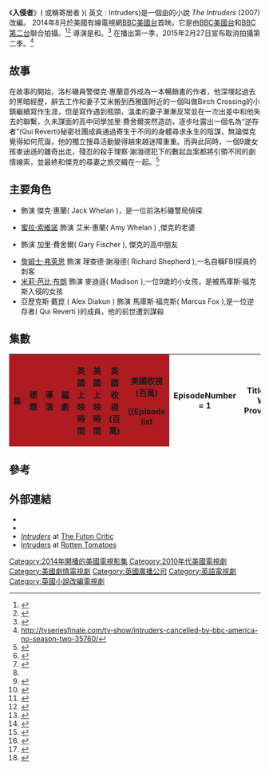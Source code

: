 {{Infobox television
| show_name            = 入侵者
| original_name        = Intruders
| image                =
| caption              = 《'''入侵者'''》的標題
| show_name_2          = 
| genre                = [[戲劇|戲劇]]<br>[[科學幻想|科幻]]<br>{{link-en|超自然小說|Supernatural fiction|超自然}}<br>[[恐怖小說|恐怖驚悚]]
| creator              = 
| based_on             = ''The Intruders'' (novel) {{link-en|邁克爾·馬歇爾·史密斯|Michael Marshall Smith}}
| developer            = {{link-en|格倫摩根|Glen Morgan}}
| writer               = 格倫摩根
| director             = {{link-en|愛德華多·桑切斯|Eduardo Sánchez (director)}} <br> {{link-en|丹尼爾·斯塔姆|Daniel Stamm}}
| starring             = {{link-en|約翰·西姆|John Simm}}<br>[[蜜拉·索維諾|蜜拉·索維諾]]<br>{{link-en|托利·基特爾斯|Tory Kittles}}<br>[[詹姆士·弗萊恩|詹姆士·弗萊恩]]<br>[[米莉·芭比·布朗|米莉·芭比·布朗]]
| narrated             = 
| theme_music_composer = 
| opentheme            = 
| endtheme             = 
| composer             = {{link-en|貝爾·麥克里|Bear McCreary}}
| country              = 美國<br>英國
| language             = 英文
| num_seasons          = 1季
| num_episodes         = 8集
| list_episodes        = #Episodes
| executive_producer   = {{link-en|簡特蘭特|Jane Tranter}}<br>{{link-en|朱莉加德納|Julie Gardner}}<br>格倫摩根<br>蘿絲蘭(Rose Lam)
| producer             = 
| editor               =
| location             = 
| cinematography       = 
| camera               = [[單鏡頭模式|單鏡頭模式]]
| runtime              = 60分鐘
| company              = [[英國廣播公司商業分支|英國廣播公司商業分支]]
| distributor          = [[英國廣播公司商業分支|英國廣播公司商業分支]]
| channel              = [[英國廣播公司美國台|英國廣播公司美國台]]
| picture_format       = [[480i|480i]] ([[Standard-definition_television|SDTV]])<br />[[1080i|1080i]] ([[High-definition_television|HDTV]])
| audio_format         = [[立體聲|立體聲]]
| first_run            = 美國
| first_aired          = {{Start date|2014|08|23}}
| last_aired           = {{End date|2014|10|11}}
| preceded_by          = 
| followed_by          = 
| related              = 
| website              = https://web.archive.org/web/20140420045440/http://www.bbcamerica.com/intruders/
| website_title        = 
| production_website   = 
}}
《'''入侵者'''》( 或稱寄居者 )( 英文 : Intruders)是一個由{{link-en|邁克爾·馬歇爾·史密斯|Michael Marshall Smith}}的小說 ''The Intruders'' (2007)改編。  2014年8月於美國有線電視網[[BBC美國台|BBC美國台]]首映。它是由[[BBC美國台|BBC美國台]]和[[BBC第二台|BBC第二台]]聯合拍攝。<ref>{{cite web|last1=Jeffery|first1=Morgan|title=Mira Sorvino on BBC Two's Intruders: "It's beautiful, but it is brutal"|url=http://www.digitalspy.co.uk/ustv/interviews/a604702/mira-sorvino-on-bbc-twos-intruders-its-beautiful-but-it-is-brutal.html#~oTDaU4prsJAH3t|website=DigitalSpy|publisher=DigitalSpy|accessdate=24 October 2014|archive-date=2015-09-25|archive-url=https://web.archive.org/web/20150925005330/http://www.digitalspy.co.uk/ustv/interviews/a604702/mira-sorvino-on-bbc-twos-intruders-its-beautiful-but-it-is-brutal.html#~oTDaU4prsJAH3t|dead-url=no}}</ref><ref name="order">{{cite news|last=Andreeva|first=Nellie|title=Mira Sorvino To Star In BBC America Series ‘Intruders’|url=http://www.deadline.com/2014/01/mira-sorvino-to-star-in-bbc-america-series-intruders/|accessdate=January 28, 2014|publisher=[[Deadline.com|Deadline.com]]|date=January 24, 2014|archive-date=2014-06-12|archive-url=https://web.archive.org/web/20140612023105/http://www.deadline.com/2014/01/mira-sorvino-to-star-in-bbc-america-series-intruders/|dead-url=no}}</ref>  導演是{{link-en|愛德華多·桑切斯|Eduardo Sánchez (director)}}和{{link-en|丹尼爾·斯塔姆|Daniel Stamm}}。<ref>{{cite news|title=John Simm to star in BBC America drama Intruders|url=http://www.bbc.co.uk/news/entertainment-arts-25713249|accessdate=January 28, 2014|publisher=[[BBC_News|BBC News]]|date=January 13, 2014|archive-date=2020-11-29|archive-url=https://web.archive.org/web/20201129074759/https://www.bbc.co.uk/news/entertainment-arts-25713249|dead-url=no}}</ref>
在播出第一季，2015年2月27日宣布取消拍攝第二季。<ref>http://tvseriesfinale.com/tv-show/intruders-cancelled-by-bbc-america-no-season-two-35760/</ref>

==故事==
在故事的開始，洛杉磯員警傑克·惠蘭意外成為一本暢銷書的作者，他深埋起過去的黑暗經歷，辭去工作和妻子艾米搬到西雅圖附近的一個叫做Birch Crossing的小鎮繼續寫作生涯，但是寫作遇到瓶頸，溫柔的妻子漸漸反常並在一次出差中和他失去的聯繫，久未謀面的高中同學加里·費舍爾突然造訪，逐步吐露出一個名為“逆存者”(Qui Reverti)秘密社團成員通過寄生于不同的身體尋求永生的陰謀，無論傑克覺得如何荒誕，他的獨立搜尋活動變得越來越迷障重重。而與此同時，一個9歲女孩麥迪遜的離奇出走，殘忍的殺手理察·謝潑德犯下的數起血案都將引領不同的劇情線索，並最終和傑克的尋妻之旅交織在一起。<ref>{{Cite web |url=https://movie.douban.com/subject/25870519/ |title=存档副本 |accessdate=2016-10-08 |archive-date=2020-08-20 |archive-url=https://web.archive.org/web/20200820113138/https://movie.douban.com/subject/25870519/ |dead-url=no }}</ref>

==主要角色==
*{{link-en|約翰·西姆|John Simm}}        飾演 傑克·惠蘭( Jack Whelan )，是一位前洛杉磯警局偵探 
*[[蜜拉·索維諾|蜜拉·索維諾]]                        飾演 艾米·惠蘭( Amy Whelan ) ,傑克的老婆
*{{link-en|托利·基特爾斯|Tory Kittles}} 飾演 加里·費舍爾( Gary Fischer ), 傑克的高中朋友
*[[詹姆士·弗萊恩|詹姆士·弗萊恩]]                      飾演 理查德·謝潑德( Richard Shepherd ),一名自稱FBI探員的刺客
*[[米莉·芭比·布朗|米莉·芭比·布朗]]                    飾演 麥迪遜( Madison ),一位9歲的小女孩，是被馬庫斯·福克斯入侵的女孩 
* 亞歷克斯·戴崑 ( Alex Diakun )         飾演 馬庫斯·福克斯( Marcus Fox ),是一位逆存者( Qui Reverti )的成員，他的前世遭到謀殺 

==集數==
{| class="wikitable plainrowheaders" style="width:100%;"
|- style="color:white"
! style="background:#AE1C21;"| 集 
! style="background:#AE1C21;"| 標題
! style="background:#AE1C21;"| 導演
! style="background:#AE1C21;"| 編劇
! style="background:#AE1C21;"| 英國上映時間
! style="background:#AE1C21;"| 美國上映時間
! style="background:#AE1C21;"| 英國收視<br/>(百萬)
! style="background:#AE1C21;"| 美國收視<br>(百萬)

{{Episode list
 |EpisodeNumber = 1
 |Title=She Was Provisional
 |DirectedBy={{link-en|愛德華多·桑切斯|Eduardo Sánchez (director)}}
 |WrittenBy= {{link-en|格倫摩根|Glen Morgan}}
 |OriginalAirDate={{Start date|2014|8|23}}
 |Aux3={{Start date|2014|10|27}}
 |Viewers=0.951<ref name="eps1and2">{{cite web|url=http://www.digitalspy.com/british-tv/news/a606294/itvs-grantchester-leaps-by-over-500k-to-top-monday-ratings.html|title=ITV's Grantchester leaps by over 500k to top Monday ratings|last=Eames|first=Tom|work=Digital Spy|date=October 28, 2014|accessdate=July 9, 2015|archive-date=2015-09-23|archive-url=https://web.archive.org/web/20150923223502/http://www.digitalspy.com/british-tv/news/a606294/itvs-grantchester-leaps-by-over-500k-to-top-monday-ratings.html|dead-url=no}}</ref>
 |Aux4=0.796<ref>{{cite news|title='Doctor Who' Delivers Highest Rated Season Premiere Ever on BBC America|url=http://tvbythenumbers.zap2it.com/2014/08/25/doctor-who-delivers-highest-rated-season-premiere-ever-on-bbc-america/296441/|accessdate=August 25, 2014|publisher=[[TV_by_the_Numbers|TV by the Numbers]]|date=August 25, 2014|archive-date=2016-03-05|archive-url=https://web.archive.org/web/20160305060114/http://tvbythenumbers.zap2it.com/2014/08/25/doctor-who-delivers-highest-rated-season-premiere-ever-on-bbc-america/296441/|dead-url=yes}}</ref>
 |ShortSummary=
 |LineColor=AE1C21
}}
{{Episode list
 |EpisodeNumber = 2
 |Title= And Here… You Must Listen
 |DirectedBy=愛德華多·桑切斯
 |WrittenBy= 格倫摩根
 |OriginalAirDate={{Start date|2014|8|30}}
 |Aux3={{Start date|2014|10|27}}
 |Viewers=0.751<ref name="eps1and2"/>
 |Aux4= 0.366<ref>{{cite web|url=http://www.showbuzzdaily.com/articles/showbuzzdailys-top-25-saturday-cable-originals-8-30-2014.html|title=SHOWBUZZDAILY's Top 25 Saturday Cable Originals: 8.30.2014|last=Metcalf|first=Mitch|work=ShowBuzzDaily|date=September 3, 2014|accessdate=July 8, 2015|archive-date=2014-09-04|archive-url=https://web.archive.org/web/20140904093359/http://www.showbuzzdaily.com/articles/showbuzzdailys-top-25-saturday-cable-originals-8-30-2014.html|dead-url=no}}</ref>
 |ShortSummary=
 |LineColor=AE1C21
}}
{{Episode list
 |EpisodeNumber = 3
 |Title= Time Has Come Today
 |DirectedBy=愛德華多·桑切斯
 |WrittenBy= 格倫摩根
 |OriginalAirDate={{Start date|2014|9|6}}
 |Aux3={{Start date|2014|11|3}}
 |Viewers=0.430<ref>{{cite web|url=http://www.broadcastnow.co.uk/ratings/make-leicester-british-moves-13m/5079439.article|title=Make Leicester British moves 1.3m|last=Campelli|first=Matthew|work=Broadcast Now|date=November 4, 2014|accessdate=July 9, 2015|archive-date=2020-09-18|archive-url=https://web.archive.org/web/20200918191353/https://www.broadcastnow.co.uk/ratings/make-leicester-british-moves-13m/5079439.article|dead-url=no}}</ref>
 |Aux4= 0.293<ref>{{cite web|url=http://www.showbuzzdaily.com/articles/showbuzzdailys-top-25-sunday-cable-originals-9-7-2014-and-saturday-9-6-2014.html|title=SHOWBUZZDAILY's Top 25 Sunday Cable Originals: 9.7.2014 (and Saturday 9.6.2014)|last=Metcalf|first=Mitch|work=ShowBuzzDaily|date=September 16, 2014|accessdate=July 8, 2015|archive-date=2015-04-28|archive-url=https://web.archive.org/web/20150428010856/http://www.showbuzzdaily.com/articles/showbuzzdailys-top-25-sunday-cable-originals-9-7-2014-and-saturday-9-6-2014.html|dead-url=no}}</ref>
 |ShortSummary=
 |LineColor=AE1C21
}}
{{Episode list
 |EpisodeNumber = 4
 |Title=Ave Verum Corpus
 |DirectedBy=愛德華多·桑切斯
 |WrittenBy=格倫摩根
 |OriginalAirDate={{Start date|2014|9|13}}
 |Aux3={{Start date|2014|11|10}}
 |Viewers=0.448<ref>{{cite web|url=http://www.broadcastnow.co.uk/ratings/overnight-tv-ratings/grantchester-bows-out-with-5m/5079883.article|title=Grantchester bows out with 5m|last=Chapman|first=Alexandra|work=Broadcast Now|date=November 11, 2014|accessdate=July 9, 2015|archive-date=2020-09-18|archive-url=https://web.archive.org/web/20200918223041/https://www.broadcastnow.co.uk/ratings/overnight-tv-ratings/grantchester-bows-out-with-5m/5079883.article|dead-url=no}}</ref>
 |Aux4= 0.306<ref>{{cite web|url=http://www.showbuzzdaily.com/articles/showbuzzdailys-top-25-saturday-cable-originals-9-13-2014.html|title=SHOWBUZZDAILY's Top 25 Saturday Cable Originals (& Network Update): 9.13.2014|last=Metcalf|first=Mitch|work=ShowBuzzDaily|date=September 16, 2014|accessdate=July 8, 2015|archive-date=2017-07-08|archive-url=https://web.archive.org/web/20170708104946/http://www.showbuzzdaily.com/articles/showbuzzdailys-top-25-saturday-cable-originals-9-13-2014.html|dead-url=no}}</ref>
 |ShortSummary=
 |LineColor=AE1C21
}}
{{Episode list
 |EpisodeNumber = 5
 |Title=The Shepherds and the Fox
 |DirectedBy={{link-en|丹尼爾·斯塔姆|Daniel Stamm}}
 |WrittenBy=格倫摩根 和 {{link-en|達林摩根|Darin Morgan}}
 |OriginalAirDate={{Start date|2014|9|20}}
 |Aux3={{Start date|2014|11|17}}
 |Viewers=0.470<ref>{{cite web|url=http://www.broadcastnow.co.uk/ratings/bbc4-waltzes-off-with-1m/5080110.article|title=BBC4 waltzes off with 1m|last=Campelli|first=Matthew|work=Broadcast Now|date=November 18, 2014|accessdate=July 9, 2015|archive-date=2020-09-19|archive-url=https://web.archive.org/web/20200919001310/https://www.broadcastnow.co.uk/ratings/bbc4-waltzes-off-with-1m/5080110.article|dead-url=no}}</ref>
 |Aux4= 0.311<ref>{{cite web|url=http://www.showbuzzdaily.com/articles/showbuzzdailys-top-25-saturday-cable-originals-9-20-2014.html|title=SHOWBUZZDAILY's Top 25 Saturday Cable Originals (& Network Update): 9.20.2014|last=Metcalf|first=Mitch|work=ShowBuzzDaily|date=September 23, 2014|accessdate=July 8, 2015|archive-date=2018-10-15|archive-url=https://web.archive.org/web/20181015203600/http://www.showbuzzdaily.com/articles/showbuzzdailys-top-25-saturday-cable-originals-9-20-2014.html|dead-url=no}}</ref>
 |ShortSummary=
 |LineColor=AE1C21
}}
{{Episode list
 |EpisodeNumber = 6
 |Title=Bound
 |DirectedBy=丹尼爾·斯塔姆
 |WrittenBy=格倫摩根 和 {{link-en|克里斯汀·克洛克|Kristen Cloke}}
 |OriginalAirDate={{Start date|2014|9|27}}
 |Aux3={{Start date|2014|11|22}}
 |Viewers=<span style="color: grey;"><small>N/A</small></span>
 |Aux4= 0.238<ref>{{cite web|url=http://www.showbuzzdaily.com/articles/showbuzzdailys-top-25-saturday-cable-originals-9-27-2014.html|title=SHOWBUZZDAILY's Top 25 Saturday Cable Originals (& Network Update): 9.27.2014|last=Metcalf|first=Mitch|work=ShowBuzzDaily|date=September 30, 2014|accessdate=July 8, 2015|archive-date=2014-10-03|archive-url=https://web.archive.org/web/20141003044417/http://www.showbuzzdaily.com/articles/showbuzzdailys-top-25-saturday-cable-originals-9-27-2014.html|dead-url=no}}</ref>
 |ShortSummary=
 |LineColor=AE1C21
}}
{{Episode list
 |EpisodeNumber = 7
 |Title=The Crossing Place
 |DirectedBy=丹尼爾·斯塔姆
 |WrittenBy=達林摩根 和 格倫摩根
 |OriginalAirDate={{Start date|2014|10|4}}
 |Aux3={{Start date|2014|11|29}}
 |Viewers=<span style="color: grey;"><small>N/A</small></span>
 |Aux4= 0.243<ref>{{cite web|url=http://www.showbuzzdaily.com/articles/showbuzzdailys-top-25-saturday-cable-originals-10-4-2014.html|title=SHOWBUZZDAILY's Top 25 Saturday Cable Originals (& Network Update): 10.4.2014|last=Metcalf|first=Mitch|work=ShowBuzzDaily|date=October 7, 2014|accessdate=July 8, 2015|archive-date=2020-08-18|archive-url=https://web.archive.org/web/20200818115728/http://www.showbuzzdaily.com/articles/showbuzzdailys-top-25-saturday-cable-originals-10-4-2014.html|dead-url=no}}</ref>
 |ShortSummary=
 |LineColor=AE1C21
}}
{{Episode list
 |EpisodeNumber = 8
 |Title=There Is No End
 |DirectedBy=丹尼爾·斯塔姆
 |WrittenBy=格倫摩根 和 克里斯汀·克洛克
 |OriginalAirDate={{Start date|2014|10|11}}
 |Aux3={{Start date|2014|12|6}}
 |Viewers=<span style="color: grey;"><small>N/A</small></span>
 |Aux4= 0.267<ref>{{cite web|url=http://www.showbuzzdaily.com/articles/showbuzzdailys-top-25-saturday-cable-originals-10-11-2014.html|title=SHOWBUZZDAILY's Top 25 Saturday Cable Originals (& Network Update): 10.11.2014|last=Metcalf|first=Mitch|work=ShowBuzzDaily|date=October 14, 2014|accessdate=July 8, 2015|archive-date=2020-11-07|archive-url=https://web.archive.org/web/20201107004428/http://www.showbuzzdaily.com/articles/showbuzzdailys-top-25-saturday-cable-originals-10-11-2014.html|dead-url=no}}</ref>
 |ShortSummary=
 |LineColor=AE1C21
}}
|}

==參考==
{{reflist}}

==外部連結==
* {{Official website|http://www.bbcamerica.com/intruders/}}
* {{IMDb title|tt3552166}}
* [http://www.thefutoncritic.com/showatch/intruders/ ''Intruders''] at [[The_Futon_Critic|The Futon Critic]]
* [http://www.rottentomatoes.com/tv/intruders/ Intruders] {{Wayback|url=http://www.rottentomatoes.com/tv/intruders/ |date=20200927002659 }} at [[Rotten_Tomatoes|Rotten Tomatoes]]

{{DEFAULTSORT:Intruders (TV series)}}
[[Category:2014年開播的美國電視影集|Category:2014年開播的美國電視影集]]
[[Category:2010年代美國電視劇|Category:2010年代美國電視劇]]
[[Category:美國劇情電視劇|Category:美國劇情電視劇]]
[[Category:英國廣播公司|Category:英國廣播公司]]
[[Category:英語電視劇|Category:英語電視劇]]
[[Category:英國小說改編電視劇|Category:英國小說改編電視劇]]
